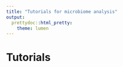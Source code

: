 ---
title: "Tutorials for microbiome analysis"
output: 
  prettydoc::html_pretty:
    theme: lumen
---

# Tutorials

